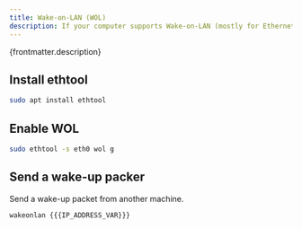 ```yaml
---
title: Wake-on-LAN (WOL)
description: If your computer supports Wake-on-LAN (mostly for Ethernet connections), you can send a "magic packet" to wake it up.
---
```


<p>{frontmatter.description}</p>

## Install ethtool

```sh
sudo apt install ethtool
```

## Enable WOL

```sh
sudo ethtool -s eth0 wol g
```

## Send a wake-up packer

Send a wake-up packet from another machine.

```sh
wakeonlan {{{IP_ADDRESS_VAR}}}
```
